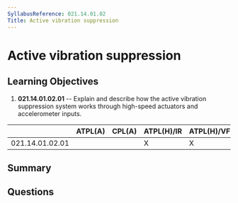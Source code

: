 ```yaml
---
SyllabusReference: 021.14.01.02
Title: Active vibration suppression
---
```


# Active vibration suppression

## Learning Objectives

1. **021.14.01.02.01** -- Explain and describe how the active vibration
   suppression system works through high-speed actuators and accelerometer
   inputs.

|                 | ATPL(A) | CPL(A) | ATPL(H)/IR | ATPL(H)/VFR | CPL(H) | IR  | CBIR(A) |
| --------------- | ------- | ------ | ---------- | ----------- | ------ | --- | ------- |
| 021.14.01.02.01 |         |        | X          | X           | X      |     |         |

## Summary

## Questions
